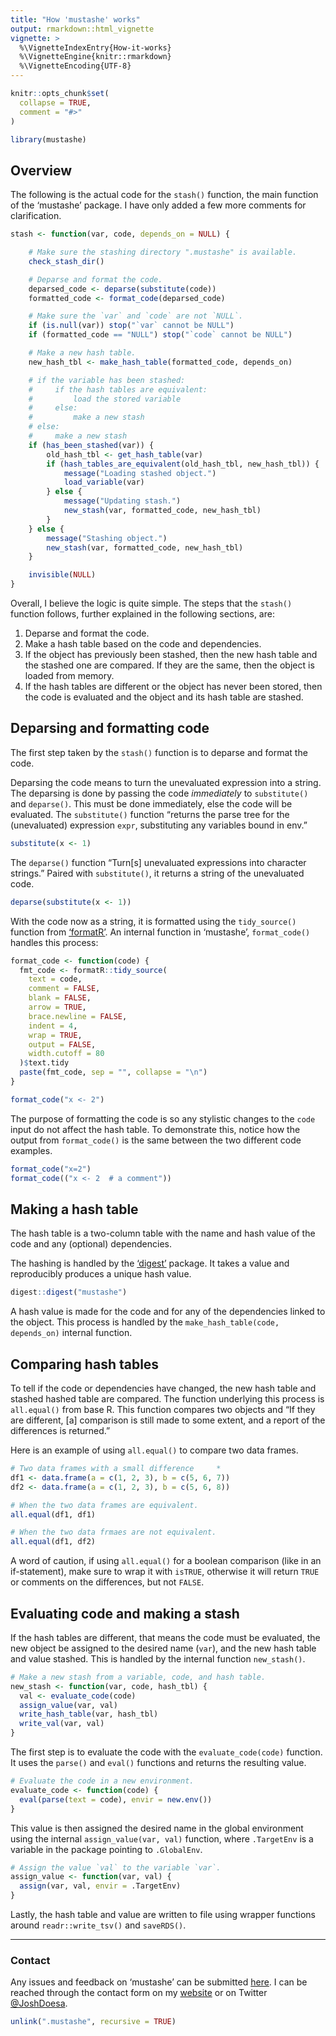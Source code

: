 ```yaml
---
title: "How 'mustashe' works"
output: rmarkdown::html_vignette
vignette: >
  %\VignetteIndexEntry{How-it-works}
  %\VignetteEngine{knitr::rmarkdown}
  %\VignetteEncoding{UTF-8}
---
```


```r
knitr::opts_chunk$set(
  collapse = TRUE,
  comment = "#>"
)
```

```r
library(mustashe)
```

## Overview

The following is the actual code for the `stash()` function, the main function of the 'mustashe' package.
I have only added a few more comments for clarification.

```r
stash <- function(var, code, depends_on = NULL) {

    # Make sure the stashing directory ".mustashe" is available.
    check_stash_dir()

    # Deparse and format the code.
    deparsed_code <- deparse(substitute(code))
    formatted_code <- format_code(deparsed_code)

    # Make sure the `var` and `code` are not `NULL`.
    if (is.null(var)) stop("`var` cannot be NULL")
    if (formatted_code == "NULL") stop("`code` cannot be NULL")

    # Make a new hash table.
    new_hash_tbl <- make_hash_table(formatted_code, depends_on)

    # if the variable has been stashed:
    #     if the hash tables are equivalent:
    #         load the stored variable
    #     else:
    #         make a new stash
    # else:
    #     make a new stash
    if (has_been_stashed(var)) {
        old_hash_tbl <- get_hash_table(var)
        if (hash_tables_are_equivalent(old_hash_tbl, new_hash_tbl)) {
            message("Loading stashed object.")
            load_variable(var)
        } else {
            message("Updating stash.")
            new_stash(var, formatted_code, new_hash_tbl)
        }
    } else {
        message("Stashing object.")
        new_stash(var, formatted_code, new_hash_tbl)
    }

    invisible(NULL)
}
```

Overall, I believe the logic is quite simple.
The steps that the `stash()` function follows, further explained in the following sections, are:

1. Deparse and format the code.
2. Make a hash table based on the code and dependencies.
3. If the object has previously been stashed, then the new hash table and the stashed one are compared. If they are the same, then the object is loaded from memory.
4. If the hash tables are different or the object has never been stored, then the code is evaluated and the object and its hash table are stashed.


## Deparsing and formatting code

The first step taken by the `stash()` function is to deparse and format the code.

Deparsing the code means to turn the unevaluated expression into a string.
The deparsing is done by passing the code *immediately* to `substitute()` and `deparse()`.
This must be done immediately, else the code will be evaluated.
The `substitute()` function "returns the parse tree for the (unevaluated) expression `expr`, substituting any variables bound in env."

```r
substitute(x <- 1)
```

The `deparse()` function "Turn[s] unevaluated expressions into character strings."
Paired with `substitute()`, it returns a string of the unevaluated code.

```r
deparse(substitute(x <- 1))
```

With the code now as a string, it is formatted using the `tidy_source()` function from ['formatR'](https://CRAN.R-project.org/package=formatR).
An internal function in 'mustashe', `format_code()` handles this process:

```r
format_code <- function(code) {
  fmt_code <- formatR::tidy_source(
    text = code,
    comment = FALSE,
    blank = FALSE,
    arrow = TRUE,
    brace.newline = FALSE,
    indent = 4,
    wrap = TRUE,
    output = FALSE,
    width.cutoff = 80
  )$text.tidy
  paste(fmt_code, sep = "", collapse = "\n")
}

format_code("x <- 2")
```

The purpose of formatting the code is so any stylistic changes to the `code` input do not affect the hash table.
To demonstrate this, notice how the output from `format_code()` is the same between the two different code examples.

```r
format_code("x=2")
format_code(("x <- 2  # a comment"))
```


## Making a hash table

The hash table is a two-column table with the name and hash value of the code and any (optional) dependencies.

The hashing is handled by the ['digest'](https://CRAN.R-project.org/package=digest) package.
It takes a value and reproducibly produces a unique hash value.

```r
digest::digest("mustashe")
```

A hash value is made for the code and for any of the dependencies linked to the object.
This process is handled by the `make_hash_table(code, depends_on)` internal function.


## Comparing hash tables

To tell if the code or dependencies have changed, the new hash table and stashed hashed table are compared.
The function underlying this process is `all.equal()` from base R.
This function compares two objects and "If they are different, [a] comparison is still made to some extent, and a report of the differences is returned."

Here is an example of using `all.equal()` to compare two data frames.

```r
# Two data frames with a small difference     *
df1 <- data.frame(a = c(1, 2, 3), b = c(5, 6, 7))
df2 <- data.frame(a = c(1, 2, 3), b = c(5, 6, 8))

# When the two data frames are equivalent.
all.equal(df1, df1)

# When the two data frmaes are not equivalent.
all.equal(df1, df2)
```

A word of caution, if using `all.equal()` for a boolean comparison (like in an if-statement), make sure to wrap it with `isTRUE`, otherwise it will return `TRUE` or comments on the differences, but not `FALSE`.


## Evaluating code and making a stash

If the hash tables are different, that means the code must be evaluated, the new object be assigned to the desired name (`var`), and the new hash table and value stashed.
This is handled by the  internal function `new_stash()`.

```r
# Make a new stash from a variable, code, and hash table.
new_stash <- function(var, code, hash_tbl) {
  val <- evaluate_code(code)
  assign_value(var, val)
  write_hash_table(var, hash_tbl)
  write_val(var, val)
}
```

The first step is to evaluate the code with the `evaluate_code(code)` function.
It uses the `parse()` and `eval()` functions and returns the resulting value.

```r
# Evaluate the code in a new environment.
evaluate_code <- function(code) {
  eval(parse(text = code), envir = new.env())
}
```

This value is then assigned the desired name in the global environment using the internal `assign_value(var, val)` function, where `.TargetEnv` is a variable in the package pointing to `.GlobalEnv`.

```r
# Assign the value `val` to the variable `var`.
assign_value <- function(var, val) {
  assign(var, val, envir = .TargetEnv)
}
```

Lastly, the hash table  and value are written to file using wrapper functions around `readr::write_tsv()` and `saveRDS()`.

---

### Contact

Any issues and feedback  on 'mustashe' can be submitted [here](https://github.com/jhrcook/mustashe/issues).
I can be reached through the contact form on my [website](https://joshuacook.netlify.com) or on Twitter [\@JoshDoesa](https://twitter.com/JoshDoesa).

```r
unlink(".mustashe", recursive = TRUE)
```
